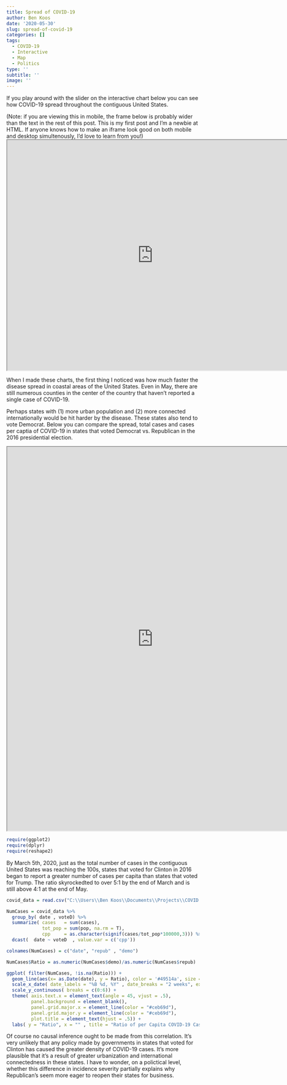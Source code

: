 ```yaml
---
title: Spread of COVID-19
author: Ben Koos
date: '2020-05-30'
slug: spread-of-covid-19
categories: []
tags:
  - COVID-19
  - Interactive
  - Map
  - Politics
type: ''
subtitle: ''
image: ''
---
```




If you play around with the slider on the interactive chart below you can see how COVID-19 spread throughout the contiguous United States.

(Note: if you are viewing this in mobile, the frame below is probably wider than the text in the rest of this post. This is my first post and I'm a newbie at HTML. If anyone knows how to make an iframe look good on both mobile and desktop simultenously, I'd love to learn from you!)
<iframe src = "https://ben-koos.shinyapps.io/static-covid-map/" width = 760 height = 600px ></iframe>

When I made these charts, the first thing I noticed was how much faster the disease spread in coastal areas of the United States. Even in May, there are still numerous counties in the center of the country that haven't reported a single case of COVID-19.

Perhaps states with (1) more urban population and (2) more connected internationally would be hit harder by the disease. These states also tend to vote Democrat. Below you can compare the spread, total cases and cases per captia of COVID-19 in states that voted Democrat vs. Republican in the 2016 presidential election. 

<iframe src = "https://ben-koos.shinyapps.io/covid-map-by-party/" width = 760 height = 1000px></iframe>


```r
require(ggplot2)
require(dplyr)
require(reshape2)
```

By March 5th, 2020, just as the total number of cases in the contiguous United States was reaching the 100s, states that voted for Clinton in 2016 began to report a greater number of cases per capita than states that voted for Trump. The ratio skyrockedted to over 5:1 by the end of March and is still above 4:1 at the end of May.  

```r

covid_data = read.csv("C:\\Users\\Ben Koos\\Documents\\Projects\\COVID 19\\Output\\COVID Data Combined.csv")

NumCases = covid_data %>% 
  group_by( date , voteD) %>% 
  summarize( cases   = sum(cases),
             tot_pop = sum(pop, na.rm = T),
             cpp     = as.character(signif(cases/tot_pop*100000,3))) %>% 
  dcast(  date ~ voteD  , value.var = c('cpp')) 

colnames(NumCases) = c("date", "repub" , "demo")

NumCases$Ratio = as.numeric(NumCases$demo)/as.numeric(NumCases$repub)

ggplot( filter(NumCases, !is.na(Ratio))) + 
  geom_line(aes(x= as.Date(date), y = Ratio), color = '#49514a', size = 1.6) +
  scale_x_date( date_labels = "%B %d, %Y" , date_breaks = "2 weeks", expand = c(0,0)) + 
  scale_y_continuous( breaks = c(0:6)) + 
  theme( axis.text.x = element_text(angle = 45, vjust = .5),
         panel.background = element_blank(),
         panel.grid.major.x = element_line(color = "#ceb69d"),
         panel.grid.major.y = element_line(color = "#ceb69d"),
         plot.title = element_text(hjust = .5)) +
  labs( y = "Ratio", x = "" , title = "Ratio of per Capita COVID-19 Cases\nStates that Voted for Clinton vs. States that Voted for Trump")

```


Of course no causal inference ought to be made from this correlation. It's very unlikely that any policy made by governments in states that voted for Clinton has caused the greater density of COVID-19 cases. It's more plausible that it's a result of greater urbanization and international connectedness in these states. I have to wonder, on a polictical level, whether this difference in incidence severity partially explains why Republican's seem more eager to reopen their states for business.     

